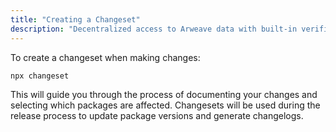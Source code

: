 ```yaml
---
title: "Creating a Changeset"
description: "Decentralized access to Arweave data with built-in verification and gateway routing"
---
```


To create a changeset when making changes:

```bash
npx changeset
```

This will guide you through the process of documenting your changes and selecting which packages are affected. Changesets will be used during the release process to update package versions and generate changelogs.